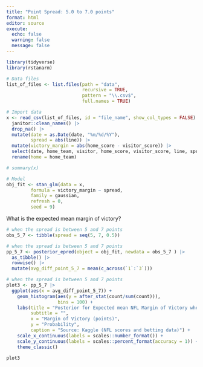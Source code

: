 ```yaml
---
title: "Point Spread: 5.0 to 7.0 points"
format: html
editor: source
execute: 
  echo: false
  warning: false
  message: false
---
```


```r
library(tidyverse)
library(rstanarm)
```

```r
# Data files
list_of_files <- list.files(path = "data",
                            recursive = TRUE,
                            pattern = "\\.csv$",
                            full.names = TRUE)  
```

```r
# Import data
x <- read_csv(list_of_files, id = "file_name", show_col_types = FALSE) |> 
  janitor::clean_names() |> 
  drop_na() |>
  mutate(date = as.Date(date, "%m/%d/%Y"),
         spread = abs(line)) |> 
  mutate(victory_margin = abs(home_score - visitor_score)) |> 
  select(date, home_team, visitor, home_score, visitor_score, line, spread, victory_margin) |> 
  rename(home = home_team)
```

```r
# summary(x)
```

```r
# Model
obj_fit <- stan_glm(data = x,
         formula = victory_margin ~ spread,
         family = gaussian,
         refresh = 0,
         seed = 9)
```

What is the expected mean margin of victory?

```r
# when the spread is between 5 and 7 points
obs_5_7 <- tibble(spread = seq(5, 7, 0.5))
```

```r
# when the spread is between 5 and 7 points
pp_5_7 <- posterior_epred(object = obj_fit, newdata = obs_5_7 ) |> 
  as_tibble() |> 
  rowwise() |> 
  mutate(avg_diff_point_5_7 = mean(c_across(`1`:`3`)))
```

```r
# when the spread is between 5 and 7 points
plot3 <- pp_5_7 |> 
  ggplot(aes(x = avg_diff_point_5_7)) +
    geom_histogram(aes(y = after_stat(count/sum(count))),
                   bins = 100) +
    labs(title = "Posterior for Expected mean NFL Margin of Victory when Point Absolute Spread \nis between 5 and 7 points",
         subtitle = "",
         x = "Margin of Victory (points)",
         y = "Probability",
         caption = "Source: Kaggle (NFL scores and betting data)") +
    scale_x_continuous(labels = scales::number_format()) +
    scale_y_continuous(labels = scales::percent_format(accuracy = 1)) +
    theme_classic()
```

```r
plot3
```
